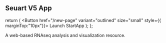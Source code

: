 

## Seuart V5 App



  return (
     <Button  href="/new-page"  variant="outlined" size="small"  style={{ marginTop:"10px"}}>
          Launch StartApp
        </Button>
  );
};

A web-based RNAseq analysis and visualization resource.



<StartApp/>



